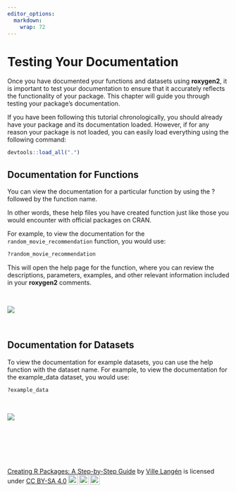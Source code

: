```yaml
---
editor_options: 
  markdown: 
    wrap: 72
---
```


# Testing Your Documentation

Once you have documented your functions and datasets using **roxygen2**,
it is important to test your documentation to ensure that it accurately
reflects the functionality of your package. This chapter will guide you
through testing your package's documentation.

If you have been following this tutorial chronologically, you should
already have your package and its documentation loaded. However, if for
any reason your package is not loaded, you can easily load everything
using the following command:

``` r
devtools::load_all(".")
```

## Documentation for Functions

You can view the documentation for a particular function by using the ?
followed by the function name.

In other words, these help files you have created function just like those you would encounter with official packages on CRAN.


For example, to view the documentation
for the `random_movie_recommendation` function, you would use:

``` r
?random_movie_recommendation
```

This will open the help page for the function, where you can review the
descriptions, parameters, examples, and other relevant information
included in your **roxygen2** comments.

\

![](images/help_random_movie-01.gif)

\

## Documentation for Datasets

To view the documentation for example datasets, you can use the help
function with the dataset name. For example, to view the documentation
for the example_data dataset, you would use:

``` r
?example_data
```

\

![](images/help_example_data-01.gif)

\

\

\

<p xmlns:cc="http://creativecommons.org/ns#" xmlns:dct="http://purl.org/dc/terms/">

<a property="dct:title" rel="cc:attributionURL" href="https://creating-r-packages.netlify.app">Creating
R Packages: A Step-by-Step Guide</a> by
<a rel="cc:attributionURL dct:creator" property="cc:attributionName" href="https://www.linkedin.com/in/ville-langen/">Ville
Langén</a> is licensed under
<a href="https://creativecommons.org/licenses/by-sa/4.0/?ref=chooser-v1" target="_blank" rel="license noopener noreferrer" style="display:inline-block;">CC
BY-SA
4.0<img src="https://mirrors.creativecommons.org/presskit/icons/cc.svg?ref=chooser-v1" style="height:22px!important;margin-left:3px;vertical-align:text-bottom;"/><img src="https://mirrors.creativecommons.org/presskit/icons/by.svg?ref=chooser-v1" style="height:22px!important;margin-left:3px;vertical-align:text-bottom;"/><img src="https://mirrors.creativecommons.org/presskit/icons/sa.svg?ref=chooser-v1" style="height:22px!important;margin-left:3px;vertical-align:text-bottom;"/></a>

</p>
